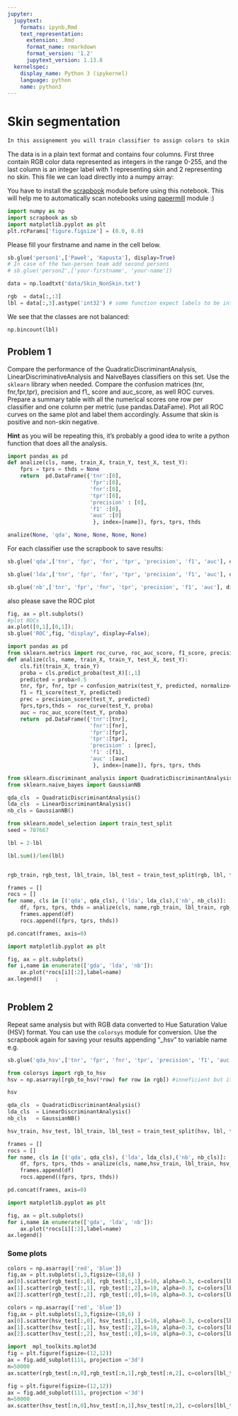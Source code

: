 ```yaml
---
jupyter:
  jupytext:
    formats: ipynb,Rmd
    text_representation:
      extension: .Rmd
      format_name: rmarkdown
      format_version: '1.2'
      jupytext_version: 1.13.8
  kernelspec:
    display_name: Python 3 (ipykernel)
    language: python
    name: python3
---
```


# Skin segmentation 

```python
In this assignement you will train classifier to assign colors to skin or no skin classes. The data is taken from [Skin Segmentation Data Set](http://archive.ics.uci.edu/ml/datasets/Skin+Segmentation#) in the UCI Machine Learning repository.
```

The  data is in a plain text format and contains four columns. First three contain RGB color data  represented as integers in the range 0-255, and the last column is an integer label  with 1 representing skin and 2 representing no skin. This file we can load directly into a numpy array:


You have to install the [scrapbook](https://github.com/nteract/scrapbook) module before using this notebook.  This will help me to automatically scan notebooks  using [papermill](https://github.com/nteract/papermill) module :) 

```python
import numpy as np
import scrapbook as sb
import matplotlib.pyplot as plt
plt.rcParams['figure.figsize'] = (8.0, 8.0)
```

Please fill your firstname and name in the cell below.

```python
sb.glue('person1',['Paweł', 'Kapusta'], display=True)
# In case of the two-person team add second persons
# sb.glue('person2',['your-firstname', 'your-name'])
```

```python
data = np.loadtxt('data/Skin_NonSkin.txt')
```

```python
rgb  = data[:,:3]
lbl = data[:,3].astype('int32') # some function expect labels to be integers
```

We see that the classes are not balanced:

```python
np.bincount(lbl)
```

## Problem 1 


Compare the performance of the QuadraticDiscriminantAnalysis, LinearDiscriminativeAnalysis and NaiveBayes classifiers on this set. Use the `sklearn` library when needed. Compare the confusion matrices (tnr,  fnr,fpr,tpr), precision and f1_ score and auc_score, as well ROC curves. Prepare a summary table with all the numerical scores one row per classifier and one column per metric (use pandas.DataFame). Plot all  ROC curves on the same plot and label them accordingly. Assume that skin is positive and non-skin negative. 


__Hint__ as you will be repeating this,  it's probably a good idea  to write a python function that does all the analysis. 

```python
import pandas as pd
def analize(cls, name, train_X, train_Y, test_X, test_Y):
    fprs = tprs = thds = None 
    return  pd.DataFrame({'tnr':[0],
                          'fpr':[0],
                          'fnr':[0],
                          'tpr':[0],
                          'precision' : [0],
                          'f1' :[0],
                          'auc' :[0]
                           }, index=[name]), fprs, tprs, thds
```

```python
analize(None, 'qda', None, None, None, None)
```

For each classifier use the scrapbook to save results:

```python
sb.glue('qda',['tnr', 'fpr', 'fnr', 'tpr', 'precision', 'f1', 'auc'], display=True)
```

```python
sb.glue('lda',['tnr', 'fpr', 'fnr', 'tpr', 'precision', 'f1', 'auc'], display=True)
```

```python
sb.glue('nb',['tnr', 'fpr', 'fnr', 'tpr', 'precision', 'f1', 'auc'], display=True)
```

also please save the ROC plot

```python
fig, ax = plt.subplots()
#plot ROCs
ax.plot([0,1],[0,1]);
sb.glue('ROC',fig, "display", display=False);
```

```python
import pandas as pd
from sklearn.metrics import roc_curve, roc_auc_score, f1_score, precision_score, confusion_matrix
def analize(cls, name, train_X, train_Y, test_X, test_Y):
    cls.fit(train_X, train_Y)
    proba = cls.predict_proba(test_X)[:,1]
    predicted = proba>0.5
    tnr, fpr, fnr, tpr = confusion_matrix(test_Y, predicted, normalize='true').ravel()
    f1 = f1_score(test_Y, predicted)
    prec = precision_score(test_Y, predicted)
    fprs,tprs,thds =  roc_curve(test_Y, proba)
    auc = roc_auc_score(test_Y, proba)
    return  pd.DataFrame({'tnr':[tnr],
                          'fnr':[fnr],
                          'fpr':[fpr],
                          'tpr':[tpr],
                          'precision' : [prec],
                          'f1' :[f1],
                          'auc' :[auc]
                           }, index=[name]), fprs, tprs, thds
```

```python
from sklearn.discriminant_analysis import QuadraticDiscriminantAnalysis, LinearDiscriminantAnalysis
from sklearn.naive_bayes import GaussianNB
```

```python
qda_cls  = QuadraticDiscriminantAnalysis()
lda_cls  = LinearDiscriminantAnalysis()
nb_cls = GaussianNB()
```

```python
from sklearn.model_selection import train_test_split
seed = 787667
```

```python
lbl = 2-lbl
```

```python
lbl.sum()/len(lbl)
```

```python

```

```python
rgb_train, rgb_test, lbl_train, lbl_test = train_test_split(rgb, lbl, test_size=0.25, random_state = seed)
```

```python
frames = []
rocs = []
for name, cls in [('qda', qda_cls), ('lda', lda_cls),('nb', nb_cls)]:
    df, fprs, tprs, thds = analize(cls, name,rgb_train, lbl_train, rgb_test, lbl_test )
    frames.append(df)
    rocs.append((fprs, tprs, thds))
```

```python
pd.concat(frames, axis=0)
```

```python
import matplotlib.pyplot as plt
```

```python
fig, ax = plt.subplots()
for i,name in enumerate(['gda', 'lda', 'nb']):
    ax.plot(*rocs[i][:2],label=name)
ax.legend()    ;
```

```python

```

## Problem 2


Repeat same analysis but with RGB  data converted to Hue  Saturation Value (HSV) format. You can use the `colorsys` module for conversion. Use the scrapbook again for saving your results appending "\_hsv" to variable name e.g.

```python
sb.glue('qda_hsv',['tnr', 'fpr', 'fnr', 'tpr', 'precision', 'f1', 'auc'], display=True)
```

```python
from colorsys import rgb_to_hsv
hsv = np.asarray([rgb_to_hsv(*row) for row in rgb]) #inneficient but it does not matter
```

```python
hsv
```

```python
qda_cls  = QuadraticDiscriminantAnalysis()
lda_cls  = LinearDiscriminantAnalysis()
nb_cls   = GaussianNB()
```

```python
hsv_train, hsv_test, lbl_train, lbl_test = train_test_split(hsv, lbl, test_size=0.25, random_state=seed)
```

```python
frames = []
rocs = []
for name, cls in [('qda', qda_cls), ('lda', lda_cls),('nb', nb_cls)]:
    df, fprs, tprs, thds = analize(cls, name,hsv_train, lbl_train, hsv_test, lbl_test )
    frames.append(df)
    rocs.append((fprs, tprs, thds))
```

```python
pd.concat(frames, axis=0)
```

```python
import matplotlib.pyplot as plt
```

```python
fig, ax = plt.subplots()
for i,name in enumerate(['gda', 'lda', 'nb']):
    ax.plot(*rocs[i][:2],label=name)
ax.legend()    
```

<!-- #region tags=["answer"] -->
### Some plots
<!-- #endregion -->

```python
colors = np.asarray(['red', 'blue'])
fig,ax = plt.subplots(1,3,figsize=(18,6) )
ax[0].scatter(rgb_test[:,0], rgb_test[:,1],s=10, alpha=0.3, c=colors[lbl_test]);
ax[1].scatter(rgb_test[:,1], rgb_test[:,2],s=10, alpha=0.3, c=colors[lbl_test]);
ax[2].scatter(rgb_test[:,2], rgb_test[:,0],s=10, alpha=0.3, c=colors[lbl_test]);
```

```python
colors = np.asarray(['red', 'blue'])
fig,ax = plt.subplots(1,3,figsize=(18,6) )
ax[0].scatter(hsv_test[:,0], hsv_test[:,1],s=10, alpha=0.3, c=colors[lbl_test]);
ax[1].scatter(hsv_test[:,1], hsv_test[:,2],s=10, alpha=0.3, c=colors[lbl_test]);
ax[2].scatter(hsv_test[:,2], hsv_test[:,0],s=10, alpha=0.3, c=colors[lbl_test]);
```

```python
import  mpl_toolkits.mplot3d
fig = plt.figure(figsize=(12,12))
ax = fig.add_subplot(111, projection ='3d')
n=50000
ax.scatter(rgb_test[:n,0],rgb_test[:n,1],rgb_test[:n,2], c=colors[lbl_test[:n]] );
```

```python
fig = plt.figure(figsize=(12,12))
ax = fig.add_subplot(111, projection ='3d')
n=50000
ax.scatter(hsv_test[:n,0],hsv_test[:n,1],hsv_test[:n,2], c=colors[lbl_test[:n]] );
```

```python

```
